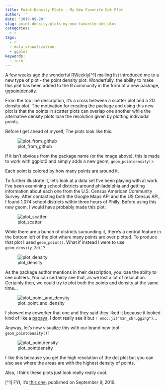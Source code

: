 ```yaml
---
title: Point-Density Plots - My New Favorite Dot Plot
author: ''
date: '2019-09-20'
slug: point-density-plots-my-new-favorite-dot-plot
categories:
  - r
tags:
  - r
  - data_visualization
  - ggplot
keywords:
  - tech
---
```


A few weeks ago the wonderful [RWeekly](https://rweekly.org/)[^1] mailing list introduced me to a new type of plot - the point density plot. Wonderfully, the ability to make this plot has been added to the R community in the form of a new package, [ggpointdensity](https://github.com/LKremer/ggpointdensity). 

From the top line description, it's a cross between a scatter plot and a 2D density plot. The motivation for creating the package and using this new plot is that the points in scatter plots can overlap one another while the alternative density plots lose the resolution given by plotting indiviudal points. 

Before I get ahead of myself, The plots look like this:

![plot_from_github](https://res.cloudinary.com/chrissfriedman/image/upload/v1569029031/point-density-plots/pointdensity.png)

If it isn't obvious from the package name (or the image above), this is made to work with ggplot2 and simply adds a new geom, `geom_pointdensity()`. 

Each point is colored by how many points are around it.

To further illustrate it, let's look at a data set I've been playing with at work. I've been examining school districts around philadelphia and getting information about each one from the U.S. Census American Community Survey. After contacting both the Google Maps API and the US Census API, I found 1,074 school districts within three hours of Philly. Before using this new geom, I would have probably made this plot:

![plot_scatter](https://res.cloudinary.com/chrissfriedman/image/upload/v1569028882/point-density-plots/household_income_vs_percent_poverty-point.png)

While there are a bunch of districts surounding it, there's a central feature in the bottom left of the plot where many points are over plotted. To produce that plot I used `geom_point()`. What if instead I were to use `geom_density_2d()`?

![plot_density](https://res.cloudinary.com/chrissfriedman/image/upload/v1569028882/point-density-plots/household_income_vs_percent_poverty-density.png)

As the package author mentions in their description, you lose the abilty to see outliers. You can certainly see that, as we lost a lot of resolution. Certainly then, we could try to plot both the points and density at the same time...

![plot_point_and_density](https://res.cloudinary.com/chrissfriedman/image/upload/v1569028882/point-density-plots/household_income_vs_percent_poverty-point_and_density.png)

I showed my coworker that one and they said they liked it because it looked kind of like a [papaya](https://en.wikipedia.org/wiki/Papaya). I dont really see it but `r emo::ji("man_shrugging")`...

Anyway, let's now visualize this with our brand new tool - `geom_pointdensity()`!

![plot_pointdensity](https://res.cloudinary.com/chrissfriedman/image/upload/v1569028882/point-density-plots/household_income_vs_percent_poverty-pointdensity.png)

I like this because you get the high resolution of the dot plot but you can also see where the areas are with the highest density of points. 

Also, I think these plots just look really really cool.

[^1] FYI, it's [this one](https://rweekly.org/2019-36.html), published on September 9, 2019.